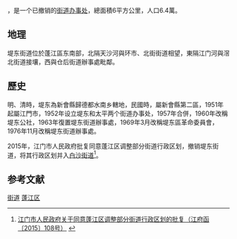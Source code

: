 {{noteTA
|1=zh-hans:仓后; zh-hant:倉後;
}}

'''{{PAGENAMEBASE}}'''，是{{PRC admin/fullname|44/07/03}}一个已撤销的[[街道办事处|街道办事处]]，總面積6平方公里，人口6.4萬。

==地理==
堤东街道位於蓬江區东南部，北隔天沙河與环市、北街街道相望，東隔江门河與滘北街道接壤，西與仓后街道辦事處毗鄰。

==歷史==
明、清時，堤东為新會縣歸德都水南乡轄地，民國時，屬新會縣第二區，1951年起屬江門市，1952年设立堤东和太平两个街道办事处，1957年合併，1960年改稱堤东公社，1963年復置堤东街道辦事處，1969年3月改稱堤东區革命委員會，1976年11月改稱堤东街道辦事處。

2015年，江门市人民政府批复同意蓬江区调整部分街道行政区划，撤销堤东街道，将其行政区划并入[[白沙街道_(江门市)|白沙街道]]<ref>[http://www.pjq.gov.cn/zwgk/gggs/201507/t20150731_63767.shtml 江门市人民政府关于同意蓬江区调整部分街道行政区划的批复（江府函〔2015〕108号）] {{webarchive|url=https://web.archive.org/web/20170910174429/http://www.pjq.gov.cn/zwgk/gggs/201507/t20150731_63767.shtml |date=2017-09-10 }}</ref>。

==参考文献==
{{reflist}}

{{GD-stub}}
{{江门市蓬江区行政区划}}
[[Category:蓬江区行政区划|街道]]
[[Category:江门街道_(行政区划)|蓬江区]]